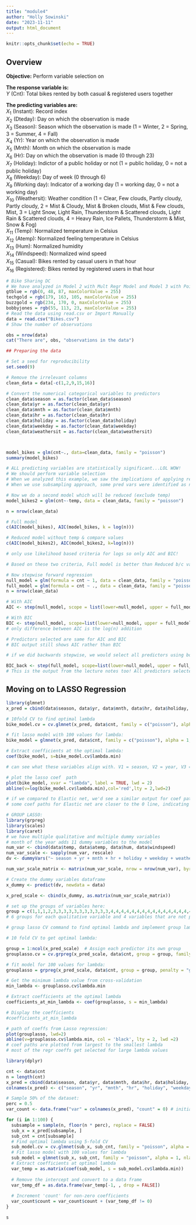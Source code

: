 ```yaml
---
title: "module4"
author: "Holly Sowinski"
date: "2023-11-11"
output: html_document
---
```


```r
knitr::opts_chunk$set(echo = TRUE)
```


## Overview

**Objective:**
Perform variable selection on 

**The response variable is:**\
$Y$ (Cnt): Total bikes rented by both casual & registered users together

**The predicting variables are:**\
$X_1$ (Instant): Record index\
$X_2$ (Dteday): Day on which the observation is made\
$X_3$ (Season): Season which the observation is made (1 = Winter, 2 =
Spring, 3 = Summer, 4 = Fall)\
$X_4$ (Yr): Year on which the observation is made\
$X_5$ (Mnth): Month on which the observation is made\
$X_6$ (Hr): Day on which the observation is made (0 through 23)\
$X_7$ (Holiday): Indictor of a public holiday or not (1 = public
holiday, 0 = not a public holiday)\
$X_8$ (Weekday): Day of week (0 through 6)\
$X_9$ (Working day): Indicator of a working day (1 = working day, 0 =
not a working day)\
$X_{10}$ (Weathersit): Weather condition (1 = Clear, Few clouds, Partly
cloudy, Partly cloudy, 2 = Mist & Cloudy, Mist & Broken clouds, Mist &
Few clouds, Mist, 3 = Light Snow, Light Rain, Thunderstorm & Scattered
clouds, Light Rain & Scattered clouds, 4 = Heavy Rain, Ice Pallets,
Thunderstorm & Mist, Snow & Fog)\
$X_{11}$ (Temp): Normalized temperature in Celsius\
$X_{12}$ (Atemp): Normalized feeling temperature in Celsius\
$X_{13}$ (Hum): Normalized humidity\
$X_{14}$ (Windspeed): Normalized wind speed\
$X_{15}$ (Casual): Bikes rented by casual users in that hour\
$X_{16}$ (Registered): Bikes rented by registered users in that hour

```r
# Bike Sharing DC
# We have analyzed in Model 2 with Mult Regr Model and Model 3 with Poission, w/ Poisson showing better performance
gtblue = rgb(0, 48, 87, maxColorValue = 255)
techgold = rgb(179, 163, 105, maxColorValue = 255)
buzzgold = rgb(234, 170, 0, maxColorValue = 255)
bobbyjones = rgb(55, 113, 23, maxColorValue = 255)
# Read the data using read.csv or Import Manually
data = read.csv("Bikes.csv")
# Show the number of observations

obs = nrow(data)
cat("There are", obs, "observations in the data")
```

```r
## Preparing the data

# Set a seed for reproducibility
set.seed(9)

# Remove the irrelevant columns
clean_data = data[-c(1,2,9,15,16)]

# Convert the numerical categorical variables to predictors
clean_data$season = as.factor(clean_data$season)
clean_data$yr = as.factor(clean_data$yr)
clean_data$mnth = as.factor(clean_data$mnth)
clean_data$hr = as.factor(clean_data$hr)
clean_data$holiday = as.factor(clean_data$holiday)
clean_data$weekday = as.factor(clean_data$weekday)
clean_data$weathersit = as.factor(clean_data$weathersit)



model_bikes = glm(cnt~., data=clean_data, family = "poisson")
summary(model_bikes)

# ALL predicting variables are statistically significant...LOL WOW!
# We should perform variable selection
# When we analyzed this example, we saw the implications of applying regression to a large sample size of data and we see inflated statistical significance
# When we use subsampling approach, some pred vars were identified as not statistically significant
```

```r
# Now we do a second model which will be reduced (exclude temp)
model_bikes2 = glm(cnt~-temp, data = clean_data, family = "poisson")

n = nrow(clean_data)

# Full model
c(AIC(model_bikes), AIC(model_bikes, k = log(n)))

# Reduced model without temp & compare values
c(AIC(model_bikes2), AIC(model_bikes2, k=log(n)))

# only use likelihood based criteria for logs so only AIC and BIC!

# Based on these two criteria, Full model is better than Reduced b/c values are smaller
```

```r
# Now stepwise forward regression
null_model = glm(formula = cnt ~ 1, data = clean_data, family = "poisson") # Null model with no variables
full_model = glm(formula = cnt ~ ., data = clean_data, family = "poisson") 
n = nrow(clean_data)

# With AIC
AIC <- step(null_model, scope = list(lower=null_model, upper = full_model), direction = "forward")
```

```r
# With BIC
BIC <- step(null_model, scope=list(lower=null_model, upper = full_model), direction = "forward", k=log(n))
# only difference between AIC is the log(n) addition

# Predictors selected are same for AIC and BIC
# BIC output still shows AIC rather than BIC

# if we did backwards stepwise, we would select all predictors using both AIC or BIC
```

```r
BIC_back <- step(full_model, scope=list(lower=null_model, upper = full_model), direction = "backward", k=log(n))
# This is the output from the lecture notes too! All predictors selected
```

## Moving on to LASSO Regression

```r
library(glmnet)
x_pred = cbind(data$season, data$yr, data$mnth, data$hr, data$holiday, data$weekday, data$weathersit, data$temp, data$atemp, data$hum, data$windspeed)

# 10fold CV to find optimal lambda
bike_model.cv = cv.glmnet(x_pred, data$cnt, family = c("poisson"), alpha = 1, nfolds = 10)

# fit lasso model with 100 values for lambda:
bike_model = glmnet(x_pred, data$cnt, family = c("poisson"), alpha = 1, nlambda = 100)

# Extract coefficients at the optimal lambda:
coef(bike_model, s=bike_model.cv$lambda.min)

# can see what these variables align with. V1 = season, V2 = year, V3 = month, V4 = HR
```

```r
# plot the lasso coef  path
plot(bike_model, xvar = "lambda", label = TRUE, lwd = 2)
abline(v=log(bike_model.cv$lambda.min),col='red',lty = 2,lwd=2)

# if we compared to Elastic net, we'd see a similar output for coef path but elastic net would be smoother
# some coef paths for Elastic net are closer to the 0 line, indicating lower contribution to explanatory power
```

```r
# GROUP LASSO:
library(grpreg)
library(scales)
library(caret)
# we have multiple qualitative and multiple dummy variables
# month of the year adds 11 dummy variables to the model
num_var <- cbind(data$temp, data$atemp, data$hum, data$windspeed)
num_var_scale <- sapply(num_var, rescale)
dv <- dummyVars("~ season + yr + mnth + hr + holiday + weekday + weathersit", data = data)

num_var_scale_matrix <- matrix(num_var_scale, nrow = nrow(num_var), byrow = FALSE)

# Create the dummy variables dataframe
x_dummy <- predict(dv, newdata = data)

x_pred_scale <- cbind(x_dummy, as.matrix(num_var_scale_matrix))

# set up the groups of variables here:
group = c(1,1,1,2,3,3,3,3,3,3,3,3,3,3,3,4,4,4,4,4,4,4,4,4,4,4,4,4,4,4,4,4,4,4,4,4,4,4,5,6,6,6,6,6,6,7,7,8,9,10,11)
# 6 groups for each qualitative variable and 4 variables that are not part of a group (corresponding to the quantitative variables)
```

```r
# group lasso CV command to find optimal lambda and implement group lambda for the optimal lambda, then get the coeffs

# 10 fold CV to get optimal lambda:

group = 1:ncol(x_pred_scale)  # Assign each predictor its own group
grouplasso.cv = cv.grpreg(x_pred_scale, data$cnt, group = group, family = "poisson", nfolds = 10)

# fit model for 100 values for lambda:
grouplasso = grpreg(x_pred_scale, data$cnt, group = group, penalty = "grLasso", family = "poisson")

# Get the minimum lambda value from cross-validation
min_lambda <- grouplasso.cv$lambda.min

# Extract coefficients at the optimal lambda
coefficients_at_min_lambda <- coef(grouplasso, s = min_lambda)

# Display the coefficients
#coefficients_at_min_lambda
```

```r
# path of coeffs from Lasso regression:
plot(grouplasso, lwd=2)
abline(v=grouplasso.cv$lambda.min, col = 'black', lty = 2, lwd =2)
# coef paths are plotted from largest to the smallest lambda
# most of the regr coeffs get selected for large lambda values
```

```r
library(dplyr)

cnt <- data$cnt
n = length(cnt)
x_pred = cbind(data$season, data$yr, data$mnth, data$hr, data$holiday, data$weekday, data$weathersit, data$temp, data$atemp, data$hum, data$windspeed)
colnames(x_pred) <- c("season", "yr", "mnth", "hr", "holiday", "weekday", "weathersit", "temp", "atemp", "hum", "windspeed")

# Sample 50% of the dataset:
perc = 0.5
var_count <- data.frame("var" = colnames(x_pred), "count" = 0) # initial count

for (i in 1:100) {
  subsample = sample(n, floor(n * perc), replace = FALSE)
  sub_x = x_pred[subsample, ]
  sub_cnt = cnt[subsample]
  # Find optimal lambda using 5-fold CV
  sub_model.cv = cv.glmnet(sub_x, sub_cnt, family = "poisson", alpha = 1, nfolds = 5)
  # Fit lasso model with 100 values for lambda
  sub_model = glmnet(sub_x, sub_cnt, family = "poisson", alpha = 1, nlambda = 100)
  # Extract coefficients at optimal lambda
  var_temp = as.matrix(coef(sub_model, s = sub_model.cv$lambda.min))
  
  # Remove the intercept and convert to a data frame
  var_temp_df = as.data.frame(var_temp[-1, , drop = FALSE])
  
  # Increment 'count' for non-zero coefficients
  var_count$count = var_count$count + (var_temp_df != 0)
}

s
```
